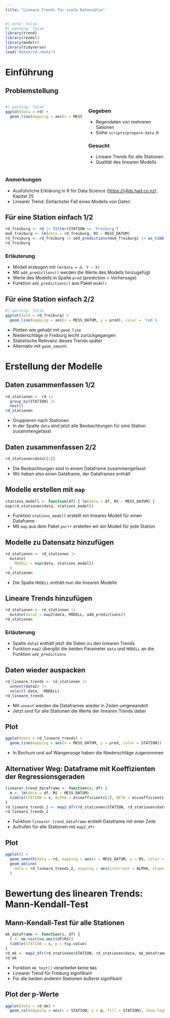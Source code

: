 ```yaml
---
title: "Lineare Trends für viele Datensätze"
---
```


```r
#| echo: false
#| warning: false
library(trend)
library(readxl)
library(modelr)
library(tidyverse)
load("daten/rd.rdata")
```

# Einführung

## Problemstellung

::::: columns
::: {.column width="50%"}
```r
#| warning: false
ggplot(data = rd) +
  geom_line(mapping = aes(x = MESS_DATUM, y = RS, color = STATION))
```
:::

::: {.column width="50%"}
### Gegeben

* Regendaten von mehreren Sationen
* Siehe `scripts/prepare-data.R`

### Gesucht

* Lineare Trends für alle Stationen
* Qualität des linearen Modells

:::
:::::

### Anmerkungen

* Ausführliche Erklärung in R for Data Science (<https://r4ds.had.co.nz>), Kapitel 25
* Linearer Trend: Einfachster Fall eines Modells von Daten

## Für eine Station einfach 1/2

```r
rd_freiburg <- rd |> filter(STATION == 'Freiburg')
mod_freiburg <- lm(data = rd_freiburg, RS ~ MESS_DATUM)
rd_freiburg <- rd_freiburg |> add_predictions(mod_freiburg) |> as_tibble()
rd_freiburg
```

### Erläuterung

* Modell erzeugen mit `lm(data = d, Y ~ X)`
* Mit `add_predictions()` werden die Werte des Modells hinzugefügt
* Werte des Modells in Spalte `pred` (prediction = Vorhersage)
* Funktion `add_predictions()` aus Paket `modelr`

## Für eine Station einfach 2/2

```r
#| warning: false
ggplot(data = rd_freiburg) +
  geom_line(mapping = aes(x = MESS_DATUM, y = pred), color = 'red') 
```


* Plotten wie gehabt mit `geom_line`
* Niederschläge in Freiburg leicht zurückgegangen
* Statistische Relevanz dieses Trends später
* Alternativ mit `geom_smooth`

# Erstellung der Modelle

## Daten zusammenfassen 1/2

```r
rd_stationen <- rd |>
  group_by(STATION) |>
  nest()
rd_stationen
```

* Gruppieren nach Stationen
* In der Spalte `data` sind jetzt alle Beobachtungen für eine Station zusammengefasst

## Daten zusammenfassen 2/2

```r
rd_stationen$data[[1]]
```

* Die Beobachtungen sind in einem Dataframe zusammengefasst
* Wir haben also einen Dataframe, der Dataframes enthält

## Modelle erstellen mit `map`

```r
stations_modell <- function(df) { lm(data = df, RS ~ MESS_DATUM) }
map(rd_stationen$data, stations_modell)
```

* Funktion `stations_modell` erstellt ein lineares Modell für einen Dataframe
* Mit `map` aus dem Paket `purrr` erstellen wir ein Modell für jede Station

## Modelle zu Datensatz hinzufügen

```r
rd_stationen <- rd_stationen |>
  mutate(
    MODELL = map(data, stations_modell)
  )
rd_stationen
```

* Die Spalte `MODELL` enthält nun die linearen Modelle

## Lineare Trends hinzufügen

```r
rd_stationen <- rd_stationen |>
  mutate(data2 = map2(data, MODELL, add_predictions))
rd_stationen
```

### Erläuterung

* Spalte `data2` enthält jetzt die Daten zu den linearen Trends
* Funktion `map2` übergibt die beiden Parameter `data` und `MODELL` an die Funktion `add_predictions`

## Daten wieder auspacken

```r
rd_lineare_trends <- rd_stationen |>
  unnest(data2) |>
  select(-data, -MODELL)
rd_lineare_trends
```

* Mit `unnest` werden die Dataframes wieder in Zeilen umgewandelt
* Jetzt sind für alle Stationen die Werte der linearen Trends dabei

## Plot

```r
ggplot(data = rd_lineare_trends) +
  geom_line(mapping = aes(x = MESS_DATUM, y = pred, color = STATION))
```

* In Bochum und auf Wangerooge haben die Niederschläge zugenommen

## Alternativer Weg: Dataframe mit Koeffizienten der Regressionsgeraden

```r
linearer_trend_dataframe <- function(s, df) {
  m <- lm(data = df, RS ~ MESS_DATUM)
  tibble(STATION = s, ALPHA = m$coefficients[1], BETA = m$coefficients[2])
}
rd_lineare_trends_2 <- map2_dfr(rd_stationen$STATION, rd_stationen$data, linearer_trend_dataframe)
rd_lineare_trends_2
```

* Funktion `linearer_trend_dataframe` erstellt Dataframe mit einer Zeile
* Aufrufen für alle Stationen mit `map2_dfr`

## Plot

```r
ggplot() +
  geom_smooth(data = rd, mapping = aes(x = MESS_DATUM, y = RS, color = STATION), size = 0.2) +
  geom_abline(
    data = rd_lineare_trends_2, mapping = aes(intercept = ALPHA, slope = BETA, color = STATION)
  )
```

# Bewertung des linearen Trends: Mann-Kendall-Test

## Mann-Kendall-Test für alle Stationen

```r
mk_dataframe <- function(s, df) {
  t <- mk.test(na.omit(df$RS))
  tibble(STATION = s, p = t$p.value)
}
rd_mk <- map2_dfr(rd_stationen$STATION, rd_stationen$data, mk_dataframe)
rd_mk
```

* Funktion `mk_test()` verarbeitet keine `NA`s
* Linearer Trend für Freiburg signifikant
* Für die beiden anderen Stationen äußerst signifikant

## Plot der p-Werte

```r
ggplot(data = rd_mk) +
  geom_col(mapping = aes(x = STATION, y = p, fill = STATION), show.legend = FALSE)
```